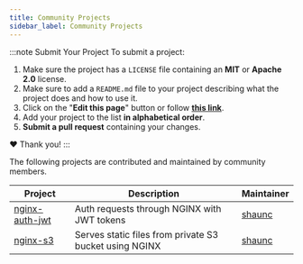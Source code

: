 ```yaml
---
title: Community Projects
sidebar_label: Community Projects
---
```


:::note Submit Your Project
To submit a project:

1. Make sure the project has a `LICENSE` file containing an **MIT** or **Apache 2.0** license.
2. Make sure to add a `README.md` file to your project describing what the project does and how to use it.
3. Click on the "**Edit this page**" button or follow **[this link](https://github.com/devspace-cloud/devspace/edit/master/docs/pag../guidescommunity-projects.mdx)**.
4. Add your project to the list **in alphabetical order**.
5. **Submit a pull request** containing your changes.

❤️ Thank you!
:::

The following projects are contributed and maintained by community members. 

|Project|Description|Maintainer|
|-|-|-|
|[nginx-auth-jwt](https://github.com/FactFiber/devspace-nginx-auth-jwt)|Auth requests through NGINX with JWT tokens|[shaunc](https://github.com/shaunc)|
|[nginx-s3](https://github.com/FactFiber/devspace-nginx-s3)|Serves static files from private S3 bucket using NGINX|[shaunc](https://github.com/shaunc)|
